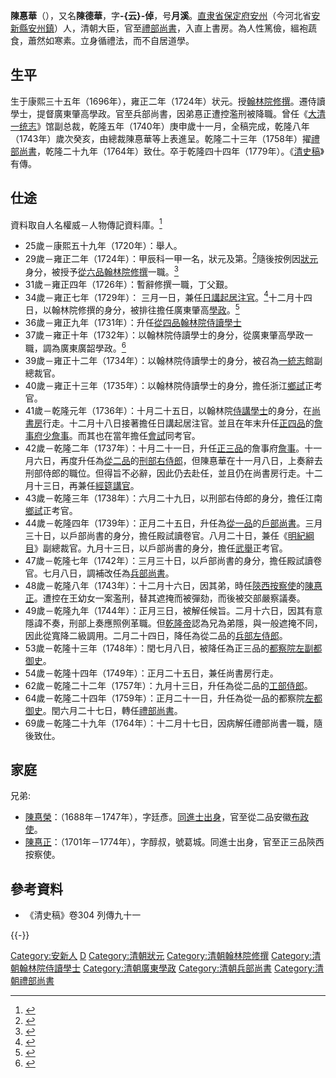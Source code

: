 {{東亞男性歷史人物
|名稱 =陳惪華
|身份 =
|國家 =
|時代 =
|主君 =
|屆數 =
|最高職務 =大清[[禮部尚書|禮部尚書]]、入直[[上書房|上書房]]
|前任 = 
|繼任 = 
|圖片名稱 =
|圖片大小 =200px
|圖片說明 =
|氏 =
|姓 =
|穆坤= <!--清代八旗满洲人物专用-->
|名 =鄂容安
|姓名 =
|羅馬拼音 =
|假名 = <!--日本、琉球人用-->
|諺文 = <!--朝鮮、韓國人用-->
|字 =雲倬
|號=月溪、錦堂
|名乘 = <!--琉球士族用-->
|官職 =
|封爵 =
|封號 =
|位階 =
|御稱號 = <!--日本皇族之稱號-->
|宮號1 = <!--日本皇族之宮號-->
|宮號2 = <!--朝鮮王族之宮號-->
|封地 =
|神號 =
|尊號 =
|族裔 = [[漢族|漢族]]
|信仰 = <!--指的是宗教信仰-->
|旗籍 = <!--清代八旗人物专用-->
|氏族 =
|籍貫 =[[直隸省|直隸省]][[保定府|保定府]][[安州|安州]]（今[[河北省|河北省]][[安新縣|安新縣]][[安州鎮|安州鎮]]）人
|本貫 = <!--朝鮮人用-->
|世居地= <!--清代八旗人物专用-->
|世居地/穆坤= <!--专门用于清代八旗满洲人物世居地和穆坤相同时-->
|祖籍 =
|本籍 =
|出身地 =
|府邸 =
|世系 = 
|初名 =
|乳名 = <!--日本、朝鮮、琉球以外人物用-->
|幼名 = <!--日本人用-->
|兒名 = <!--朝鮮人用-->
|童名 = <!--琉球人用-->
|小字 =
|別名 =
|法號 =
|院號 =
|其他名號 =
|出生日期 =清朝[[清聖祖|聖祖]][[康熙|康熙]]三十五年（[[1696年|1696年]]）
|出生地點 =
|婚年 =
|逝世日期 =清朝[[清高宗|高宗]][[乾隆|乾隆]]四十四年（[[1779年|1779年]]）<br>享年84歲
|逝世地點 =
|在位年代 =
|廟號 =
|諡號 =
|墓葬 =
|祠廟 =
|父親 =
|嫡母 =
|母親 =
|繼父=
|繼母=
|養父=
|養母=
|猶父= <!--日本人用-->
|烏帽子親= <!--日本人、琉球人用-->
|元配 =
|正室 =
|妻 =
|繼室 =
|平妻 =
|側室 =
|元配之父 =
|元配之嫡母 =
|元配之母 =
|正室之父 =
|正室之嫡母 =
|正室之母 =
|妻之父 =
|妻之嫡母 =
|妻之母 =
|繼室之父 =
|繼室之嫡母 =
|繼室之母 =
|平妻之父 =
|平妻之嫡母 =
|平妻之母 =
|兄弟 =
|姊妹 =
|嫡兄弟 =
|嫡姊妹 =
|庶兄弟 =
|庶姊妹 =
|同胞兄弟 =
|同胞姊妹 =
|異母兄弟 =
|異母姊妹 =
|異父兄弟 =
|異父姊妹 =
|繼兄弟 =
|繼姊妹 =
|子 = 
|女 =
|嫡子 =
|嫡女 =
|庶子 =
|庶女 =
|養子 =
|養女 =
|猶子 = <!--日本人用-->
|婿養子 = <!--日本人用-->
|烏帽子子 = <!--日本人用-->
|繼子 =
|繼女 =
|其他親屬 =
|出身 = <!---此处指科举出身--->[[康熙|康熙]]五十九年[[舉人|舉人]]（[[1720年|1720年]]，25歲）<BR>[[雍正|雍正]]二年甲辰科一甲一名（[[1724年|1724年]]，29歲）<br>'''進士及第'''、'''[[狀元|狀元]]'''（總排名第1名）
|功名 = 
|經歷 = 
|著作 =
|注釋 =
}}
'''陳惪華'''（{{bd|1696年||1779年|catIdx=C陳}}），又名'''陳德華'''，字'''-{云}-倬'''，号'''月溪'''。[[直隶省|直隶省]][[保定府|保定府]][[安州|安州]]（今河北省[[安新縣|安新縣]][[安州鎮|安州鎮]]）人，清朝大臣，官至[[禮部尚書|禮部尚書]]，入直上書房。為人性篤儉，縕袍蔬食，蕭然如寒素。立身循禮法，而不自居道學。

== 生平 ==
生于康熙三十五年（1696年），雍正二年（1724年）状元。授[[翰林院|翰林院]][[修撰|修撰]]。遷侍讀學士，提督廣東肇高學政。官至兵部尚書，因弟惪正遭控濫刑被降職。曾任《[[大清一统志|大清一统志]]》馆副总裁，乾隆五年（1740年）庚申歲十一月，全稿完成，乾隆八年（1743年）歲次癸亥，由總裁陳惪華等上表進呈。乾隆二十三年（1758年）擢[[禮部尚書|禮部尚書]]，乾隆二十九年（1764年）致仕。卒于乾隆四十四年（1779年）。《[[清史稿|清史稿]]》有傳。

==仕途==
資料取自人名權威－人物傳記資料庫。<ref>{{cite web |title=陳悳華 |url=https://newarchive.ihp.sinica.edu.tw/sncaccgi/sncacFtp?@@197530871 |website=中央研究院 歷史語言研究所 人名權威}}</ref>
* 25歲－康熙五十九年（1720年）：舉人。
* 29歲－雍正二年（1724年）：甲辰科一甲一名，狀元及第。<ref>{{cite web |title=《世宗憲皇帝實錄·卷之二十五》：「乙亥。上御太和殿傳臚。賜殿試貢士陳悳華等、二百九十九人。進士及第出身有差。」|url=http://sillok.history.go.kr/mc/id/qsilok_006_0250_0010_0010_0050_0010 |website=명·청실록}}</ref>隨後按例因[[狀元|狀元]]身分，被授予[[從六品|從六品]][[翰林院修撰|翰林院修撰]]一職。<ref>{{cite web |title=《世宗憲皇帝實錄·卷之二十六》：「授一甲進士陳悳華、為翰林院修撰。王安國、汪德容、俱為翰林院編修。」 |url=http://sillok.history.go.kr/mc/id/qsilok_006_0260_0010_0010_0080_0030 |website=명·청실록}}</ref>
* 31歲－雍正四年（1726年）：暫辭修撰一職，丁父艱。
* 34歲－雍正七年（1729年）： 三月一日，兼任[[日講起居注官|日講起居注官]]。<ref>{{cite web |title=《世宗憲皇帝實錄·卷之七十九》：「以翰林院侍讀國璉、左春坊左贊善許王猷、修撰陳德華、編修崔紀、俱充日講起居注官。」 |url=http://sillok.history.go.kr/mc/id/qsilok_006_0790_0010_0010_0010_0020 |website=명·청실록}}</ref>十二月十四日，以翰林院修撰的身分，被排往擔任廣東肇高[[學政|學政]]。<ref>{{cite web |title=《世宗憲皇帝實錄·卷之八十九》：「以翰林院修撰陳悳華、提督廣東肇高學政。」 |url=http://sillok.history.go.kr/mc/id/qsilok_006_0890_0010_0010_0140_0020 |website=명·청실록}}</ref>
* 36歲－雍正九年（1731年）：升任[[從四品|從四品]][[翰林院|翰林院]][[侍讀學士|侍讀學士]]
* 37歲－雍正十年（1732年）：以翰林院侍讀學士的身分，從廣東肇高學政一職，調為廣東廣韶學政。<ref>{{cite web |title=《世宗憲皇帝實錄·卷之一百二十五》：「調廣東肇高學政侍讀學士陳悳華、提督廣韶學政。」 |url=http://sillok.history.go.kr/mc/id/qsilok_006_1250_0010_0010_0050_0020 |website=명·청실록}}</ref>
* 39歲－雍正十二年（1734年）：以翰林院侍讀學士的身分，被召為[[大清一統志|一統志]]館副總裁官。
* 40歲－雍正十三年（1735年）：以翰林院侍讀學士的身分，擔任浙江[[鄉試|鄉試]]正考官。
* 41歲－乾隆元年（1736年）：十月二十五日，以翰林院[[侍講學士|侍講學士]]的身分，在[[尚書房|尚書房]]行走。十二月十八日接著擔任日講起居注官。並且在年末升任[[正四品|正四品]]的[[詹事府|詹事府]][[少詹事|少詹事]]。而其也在當年擔任[[會試|會試]]同考官。
* 42歲－乾隆二年（1737年）：十月二十一日，升任[[正三品|正三品]]的詹事府[[詹事|詹事]]。十一月六日，再度升任為[[從二品|從二品]]的[[刑部右侍郎|刑部右侍郎]]，但陳惪華在十一月八日，上奏辭去刑部侍郎的職位。但得旨不必辭，因此仍去赴任，並且仍在尚書房行走。十二月十三日，再兼任[[經筵講官|經筵講官]]。
* 43歲－乾隆三年（1738年）：六月二十九日，以刑部右侍郎的身分，擔任江南[[鄉試|鄉試]]正考官。
* 44歲－乾隆四年（1739年）：正月二十五日，升任為[[從一品|從一品]]的[[戶部尚書|戶部尚書]]。三月三十日，以戶部尚書的身分，擔任殿試讀卷官。八月二十日，兼任《[[明紀綱目|明紀綱目]]》副總裁官。九月十三日，以戶部尚書的身分，擔任[[武舉|武舉]]正考官。
* 47歲－乾隆七年（1742年）：三月三十日，以戶部尚書的身分，擔任殿試讀卷官。七月八日，調補改任為[[兵部尚書|兵部尚書]]。
* 48歲－乾隆八年（1743年）：十二月十六日，因其弟，時任[[陝西省_(清)|陝西]][[按察使|按察使]]的[[陳惪正|陳惪正]]。遭控在王幼女一案濫刑，替其遮掩而被彈劾，而後被交部嚴察議奏。
* 49歲－乾隆九年（1744年）：正月三日，被解任候旨。二月十六日，因其有意隱諱不奏，刑部上奏應照例革職。但[[乾隆帝|乾隆帝]]認為兄為弟隱，與一般遮掩不同，因此從寬降二級調用。二月二十四日，降任為從二品的[[兵部左侍郎|兵部左侍郎]]。
* 53歲－乾隆十三年（1748年）：閏七月八日，被降任為正三品的[[都察院|都察院]][[左副都御史|左副都御史]]。
* 54歲－乾隆十四年（1749年）：正月二十五日，兼任尚書房行走。
* 62歲－乾隆二十二年（1757年）：九月十三日，升任為從二品的[[工部侍郎|工部侍郎]]。
* 64歲－乾隆二十四年（1759年）：正月二十一日，升任為從一品的都察院[[左都御史|左都御史]]。閏六月二十七日，轉任[[禮部尚書|禮部尚書]]。
* 69歲－乾隆二十九年（1764年）：十二月十七日，因病解任禮部尚書一職，隨後致仕。

==家庭==
兄弟:
* [[陳德榮_(康熙進士)|陳惪榮]]：（1688年－1747年），字廷彥。[[同進士出身|同進士出身]]，官至從二品安徽[[布政使|布政使]]。
* [[陳惪正|陳惪正]]：（1701年－1774年），字醇叔，號葛城。同進士出身，官至正三品陝西按察使。

==參考資料==
*《清史稿》卷304 列傳九十一
{{reflist}}

{{-}}
{{start box}}
{{s-off}}
{{succession box|[[任蘭枝|任蘭枝]]|[[徐本|徐本]]|[[清朝户部尚书列表#户部汉尚书|戶部漢尚書]]|<small>乾隆四年正月壬申－乾隆七年七月己巳<br>（1739年3月4日－1742年8月12日）</small>}}
{{succession box|[[任蘭枝|任蘭枝]]|[[王安国_(雍正进士)|王安國]]|[[清朝兵部尚书列表#兵部漢尚書|兵部漢尚書]]|<small>乾隆七年七月己巳－乾隆九年正月辛巳<br>（1742年8月12日－1744年2月15日）</small>}}
{{end box}}

{{雍正二年甲辰科殿試金榜}}

{{Authority control}}

{{DEFAULTSORT:Chen陳}}
[[Category:安新人|Category:安新人]]
[[Category:陳姓|D]]
[[Category:清朝狀元|Category:清朝狀元]]
[[Category:清朝翰林院修撰|Category:清朝翰林院修撰]]
[[Category:清朝翰林院侍讀學士|Category:清朝翰林院侍讀學士]]
[[Category:清朝廣東學政|Category:清朝廣東學政]]
[[Category:清朝兵部尚書|Category:清朝兵部尚書]]
[[Category:清朝禮部尚書|Category:清朝禮部尚書]]